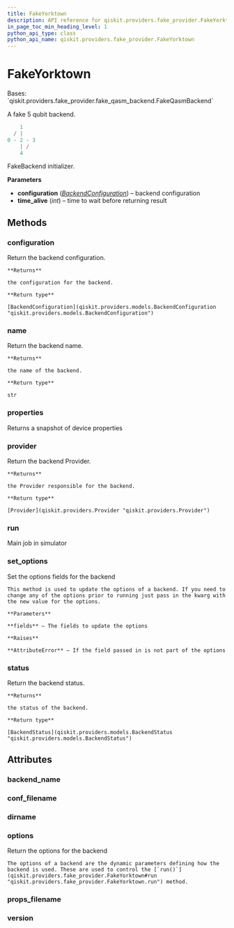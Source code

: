 ```yaml
---
title: FakeYorktown
description: API reference for qiskit.providers.fake_provider.FakeYorktown
in_page_toc_min_heading_level: 1
python_api_type: class
python_api_name: qiskit.providers.fake_provider.FakeYorktown
---
```


# FakeYorktown

<Class id="qiskit.providers.fake_provider.FakeYorktown" isDedicatedPage={true} github="https://github.com/qiskit/qiskit/tree/stable/0.22/qiskit/providers/fake_provider/backends/yorktown/fake_yorktown.py" signature="FakeYorktown">
  Bases: `qiskit.providers.fake_provider.fake_qasm_backend.FakeQasmBackend`

  A fake 5 qubit backend.

  ```python
      1
    / |
  0 - 2 - 3
      | /
      4
  ```

  FakeBackend initializer.

  **Parameters**

  *   **configuration** ([*BackendConfiguration*](qiskit.providers.models.BackendConfiguration "qiskit.providers.models.BackendConfiguration")) – backend configuration
  *   **time\_alive** (*int*) – time to wait before returning result

  ## Methods

  ### configuration

  <Function id="qiskit.providers.fake_provider.FakeYorktown.configuration" signature="FakeYorktown.configuration()">
    Return the backend configuration.

    **Returns**

    the configuration for the backend.

    **Return type**

    [BackendConfiguration](qiskit.providers.models.BackendConfiguration "qiskit.providers.models.BackendConfiguration")
  </Function>

  ### name

  <Function id="qiskit.providers.fake_provider.FakeYorktown.name" signature="FakeYorktown.name()">
    Return the backend name.

    **Returns**

    the name of the backend.

    **Return type**

    str
  </Function>

  ### properties

  <Function id="qiskit.providers.fake_provider.FakeYorktown.properties" signature="FakeYorktown.properties()">
    Returns a snapshot of device properties
  </Function>

  ### provider

  <Function id="qiskit.providers.fake_provider.FakeYorktown.provider" signature="FakeYorktown.provider()">
    Return the backend Provider.

    **Returns**

    the Provider responsible for the backend.

    **Return type**

    [Provider](qiskit.providers.Provider "qiskit.providers.Provider")
  </Function>

  ### run

  <Function id="qiskit.providers.fake_provider.FakeYorktown.run" signature="FakeYorktown.run(run_input, **kwargs)">
    Main job in simulator
  </Function>

  ### set\_options

  <Function id="qiskit.providers.fake_provider.FakeYorktown.set_options" signature="FakeYorktown.set_options(**fields)">
    Set the options fields for the backend

    This method is used to update the options of a backend. If you need to change any of the options prior to running just pass in the kwarg with the new value for the options.

    **Parameters**

    **fields** – The fields to update the options

    **Raises**

    **AttributeError** – If the field passed in is not part of the options
  </Function>

  ### status

  <Function id="qiskit.providers.fake_provider.FakeYorktown.status" signature="FakeYorktown.status()">
    Return the backend status.

    **Returns**

    the status of the backend.

    **Return type**

    [BackendStatus](qiskit.providers.models.BackendStatus "qiskit.providers.models.BackendStatus")
  </Function>

  ## Attributes

  ### backend\_name

  <Attribute id="qiskit.providers.fake_provider.FakeYorktown.backend_name" attributeValue="'fake_yorktown'" />

  ### conf\_filename

  <Attribute id="qiskit.providers.fake_provider.FakeYorktown.conf_filename" attributeValue="'conf_yorktown.json'" />

  ### dirname

  <Attribute id="qiskit.providers.fake_provider.FakeYorktown.dirname" attributeValue="'/home/runner/work/qiskit/qiskit/.tox/docs/lib/python3.8/site-packages/qiskit/providers/fake_provider/backends/yorktown'" />

  ### options

  <Attribute id="qiskit.providers.fake_provider.FakeYorktown.options">
    Return the options for the backend

    The options of a backend are the dynamic parameters defining how the backend is used. These are used to control the [`run()`](qiskit.providers.fake_provider.FakeYorktown#run "qiskit.providers.fake_provider.FakeYorktown.run") method.
  </Attribute>

  ### props\_filename

  <Attribute id="qiskit.providers.fake_provider.FakeYorktown.props_filename" attributeValue="'props_yorktown.json'" />

  ### version

  <Attribute id="qiskit.providers.fake_provider.FakeYorktown.version" attributeValue="1" />
</Class>

